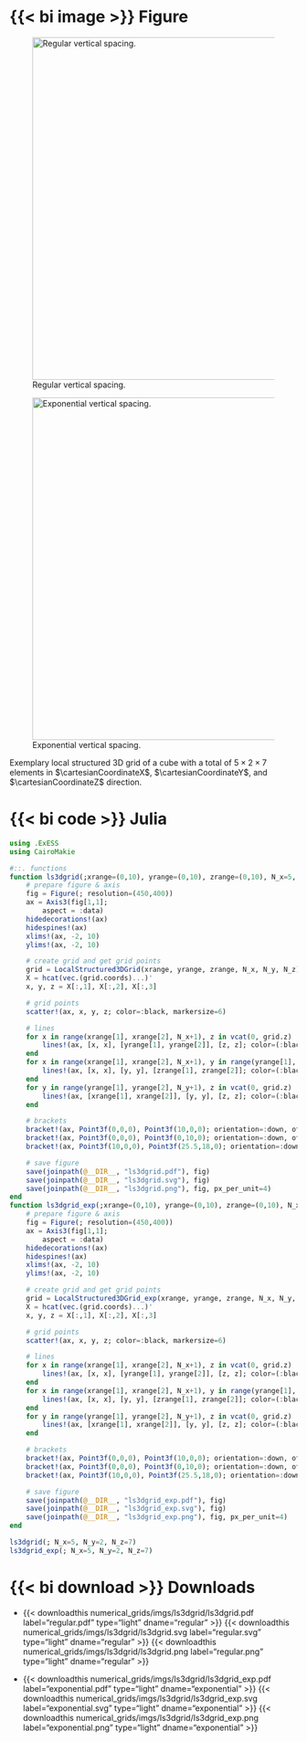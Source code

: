 ::: {.panel-tabset .column-page-right}

# {{< bi image >}} Figure

::: {#fig-ls3dgrid layout-ncol=2}
![Regular vertical spacing.](/documentation/fundamentals/numerical_grids/imgs/ls3dgrid/ls3dgrid.svg){#fig-ls3dgrid_regular width="600px"}

![Exponential vertical spacing.](/documentation/fundamentals/numerical_grids/imgs/ls3dgrid/ls3dgrid_exp.svg){#fig-ls3dgrid_exponential width="600px"}

Exemplary local structured 3D grid of a cube with a total of $5 \times 2 \times 7$ elements in $\cartesianCoordinateX$, $\cartesianCoordinateY$, and $\cartesianCoordinateZ$ direction. 
:::

# {{< bi code >}} Julia
```julia
using .ExESS
using CairoMakie

#::. functions
function ls3dgrid(;xrange=(0,10), yrange=(0,10), zrange=(0,10), N_x=5, N_y=5, N_z=5)
    # prepare figure & axis
    fig = Figure(; resolution=(450,400))
    ax = Axis3(fig[1,1];
        aspect = :data)
    hidedecorations!(ax)
    hidespines!(ax)
    xlims!(ax, -2, 10)
    ylims!(ax, -2, 10)

    # create grid and get grid points
    grid = LocalStructured3DGrid(xrange, yrange, zrange, N_x, N_y, N_z)
    X = hcat(vec.(grid.coords)...)'
    x, y, z = X[:,1], X[:,2], X[:,3]

    # grid points
    scatter!(ax, x, y, z; color=:black, markersize=6)

    # lines
    for x in range(xrange[1], xrange[2], N_x+1), z in vcat(0, grid.z)
        lines!(ax, [x, x], [yrange[1], yrange[2]], [z, z]; color=(:black, 0.5))
    end
    for x in range(xrange[1], xrange[2], N_x+1), y in range(yrange[1], yrange[2], N_y+1)
        lines!(ax, [x, x], [y, y], [zrange[1], zrange[2]]; color=(:black, 0.5))
    end
    for y in range(yrange[1], yrange[2], N_y+1), z in vcat(0, grid.z)
        lines!(ax, [xrange[1], xrange[2]], [y, y], [z, z]; color=(:black, 0.5))
    end

    # brackets
    bracket!(ax, Point3f(0,0,0), Point3f(10,0,0); orientation=:down, offset=10, text=L"N_x=%$N_x")
    bracket!(ax, Point3f(0,0,0), Point3f(0,10,0); orientation=:down, offset=10, text=L"N_y=%$N_y")
    bracket!(ax, Point3f(10,0,0), Point3f(25.5,18,0); orientation=:down, offset=10, text=L"N_z=%$N_z")

    # save figure
    save(joinpath(@__DIR__, "ls3dgrid.pdf"), fig)
    save(joinpath(@__DIR__, "ls3dgrid.svg"), fig)
    save(joinpath(@__DIR__, "ls3dgrid.png"), fig, px_per_unit=4)
end
function ls3dgrid_exp(;xrange=(0,10), yrange=(0,10), zrange=(0,10), N_x=5, N_y=5, N_z=5, c=2)
    # prepare figure & axis
    fig = Figure(; resolution=(450,400))
    ax = Axis3(fig[1,1];
        aspect = :data)
    hidedecorations!(ax)
    hidespines!(ax)
    xlims!(ax, -2, 10)
    ylims!(ax, -2, 10)

    # create grid and get grid points
    grid = LocalStructured3DGrid_exp(xrange, yrange, zrange, N_x, N_y, N_z; c=c)
    X = hcat(vec.(grid.coords)...)'
    x, y, z = X[:,1], X[:,2], X[:,3]

    # grid points
    scatter!(ax, x, y, z; color=:black, markersize=6)

    # lines
    for x in range(xrange[1], xrange[2], N_x+1), z in vcat(0, grid.z)
        lines!(ax, [x, x], [yrange[1], yrange[2]], [z, z]; color=(:black, 0.5))
    end
    for x in range(xrange[1], xrange[2], N_x+1), y in range(yrange[1], yrange[2], N_y+1)
        lines!(ax, [x, x], [y, y], [zrange[1], zrange[2]]; color=(:black, 0.5))
    end
    for y in range(yrange[1], yrange[2], N_y+1), z in vcat(0, grid.z)
        lines!(ax, [xrange[1], xrange[2]], [y, y], [z, z]; color=(:black, 0.5))
    end

    # brackets
    bracket!(ax, Point3f(0,0,0), Point3f(10,0,0); orientation=:down, offset=10, text=L"N_x=%$N_x")
    bracket!(ax, Point3f(0,0,0), Point3f(0,10,0); orientation=:down, offset=10, text=L"N_y=%$N_y")
    bracket!(ax, Point3f(10,0,0), Point3f(25.5,18,0); orientation=:down, offset=10, text=L"N_z=%$N_z")

    # save figure
    save(joinpath(@__DIR__, "ls3dgrid_exp.pdf"), fig)
    save(joinpath(@__DIR__, "ls3dgrid_exp.svg"), fig)
    save(joinpath(@__DIR__, "ls3dgrid_exp.png"), fig, px_per_unit=4)
end

ls3dgrid(; N_x=5, N_y=2, N_z=7)
ls3dgrid_exp(; N_x=5, N_y=2, N_z=7)
```

# {{< bi download >}} Downloads

* {{< downloadthis numerical_grids/imgs/ls3dgrid/ls3dgrid.pdf label="regular.pdf" type="light" dname="regular" >}} {{< downloadthis numerical_grids/imgs/ls3dgrid/ls3dgrid.svg label="regular.svg" type="light" dname="regular" >}} {{< downloadthis numerical_grids/imgs/ls3dgrid/ls3dgrid.png label="regular.png" type="light" dname="regular" >}} 

* {{< downloadthis numerical_grids/imgs/ls3dgrid/ls3dgrid_exp.pdf label="exponential.pdf" type="light" dname="exponential" >}} {{< downloadthis numerical_grids/imgs/ls3dgrid/ls3dgrid_exp.svg label="exponential.svg" type="light" dname="exponential" >}} {{< downloadthis numerical_grids/imgs/ls3dgrid/ls3dgrid_exp.png label="exponential.png" type="light" dname="exponential" >}} 
:::